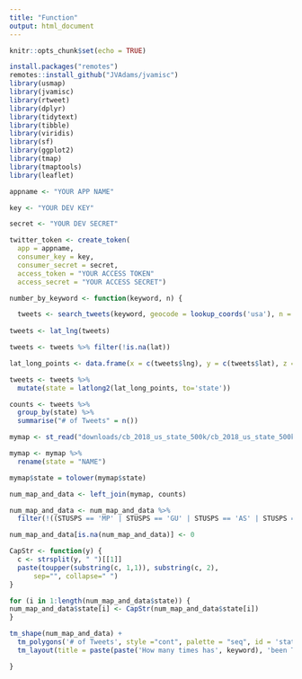 ```yaml
---
title: "Function"
output: html_document
---
```


```r
knitr::opts_chunk$set(echo = TRUE)
```

```r
install.packages("remotes")
remotes::install_github("JVAdams/jvamisc")
library(usmap)
library(jvamisc)
library(rtweet)
library(dplyr)
library(tidytext)
library(tibble)
library(viridis)
library(sf)
library(ggplot2)
library(tmap)
library(tmaptools)
library(leaflet)

appname <- "YOUR APP NAME"

key <- "YOUR DEV KEY"

secret <- "YOUR DEV SECRET"

twitter_token <- create_token(
  app = appname,
  consumer_key = key,
  consumer_secret = secret,
  access_token = "YOUR ACCESS TOKEN"
  access_secret = "YOUR ACCESS SECRET")
```

```r
number_by_keyword <- function(keyword, n) {

  tweets <- search_tweets(keyword, geocode = lookup_coords('usa'), n = n, retryonratelimit = TRUE, include_rts = FALSE, token = twitter_token)
  
tweets <- lat_lng(tweets)

tweets <- tweets %>% filter(!is.na(lat)) 

lat_long_points <- data.frame(x = c(tweets$lng), y = c(tweets$lat), z = c('a'))

tweets <- tweets %>%
  mutate(state = latlong2(lat_long_points, to='state'))

counts <- tweets %>%
  group_by(state) %>%
  summarise("# of Tweets" = n())

mymap <- st_read("downloads/cb_2018_us_state_500k/cb_2018_us_state_500k.shp", stringsAsFactors = FALSE)

mymap <- mymap %>%
  rename(state = "NAME")

mymap$state = tolower(mymap$state)

num_map_and_data <- left_join(mymap, counts)

num_map_and_data <- num_map_and_data %>%
  filter(!((STUSPS == 'MP' | STUSPS == 'GU' | STUSPS == 'AS' | STUSPS == 'VI' | STUSPS == 'AK' | STUSPS == 'HI' | STUSPS == 'PR')))

num_map_and_data[is.na(num_map_and_data)] <- 0

CapStr <- function(y) {
  c <- strsplit(y, " ")[[1]]
  paste(toupper(substring(c, 1,1)), substring(c, 2),
      sep="", collapse=" ")
}

for (i in 1:length(num_map_and_data$state)) {
num_map_and_data$state[i] <- CapStr(num_map_and_data$state[i])
}

tm_shape(num_map_and_data) + 
  tm_polygons('# of Tweets', style ="cont", palette = "seq", id = 'state', alpha = 0.95, contrast = .7) +
  tm_layout(title = paste(paste('How many times has', keyword), 'been Tweeted in each state?'), aes.palette = list(seq = "Blues"))

}
```
